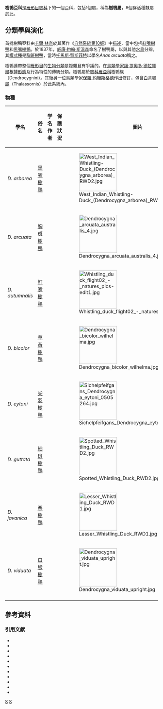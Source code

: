 {{Automatic taxobox
| taxon = Dendrocygna
| authority = [[威廉·約翰·斯溫森|斯溫森]]，1837
| name = 樹鴨屬
| image = Whistling duck flight02 - natures pics-edit1.jpg
| image_caption = [[紅嘴樹鴨|紅嘴樹鴨]]
| grandparent_authority = [[路德維希·賴興巴赫|賴興巴赫]]，1853
| subdivision_ranks = [[種|種]]
| subdivision = 
* [[黑嘴樹鴨|黑嘴樹鴨]] ''Dendrocygna arborea''
* [[胸斑樹鴨|胸斑樹鴨]] ''Dendrocygna arcuata''
* [[紅嘴樹鴨|紅嘴樹鴨]] ''Dendrocygna autumnalis''
* [[草黃樹鴨|草黃樹鴨]] ''Dendrocygna bicolor''
* [[尖羽樹鴨|尖羽樹鴨]] ''Dendrocygna eytoni''
* [[細斑樹鴨|細斑樹鴨]] ''Dendrocygna guttata''
* [[栗樹鴨|栗樹鴨]] ''Dendrocygna javanica''
* [[白臉樹鴨|白臉樹鴨]] ''Dendrocygna viduata''
| type_species = 胸斑樹鴨 ''Anas arcuata''
| type_species_authority = [[托馬斯·賀斯菲特|賀斯菲特]]，1824
}}

'''樹鴨亞科'''是[[雁形目|雁形目]][[鴨科|鴨科]]下的一個亞科，包括1個屬，稱為'''樹鴨屬'''，8個存活種隸屬於此。

==分類學與演化==
首批樹鴨亞科由[[卡爾·林奈|卡爾·林奈]]於其著作《[[自然系統第10版|自然系統第10版]]》中[[品種描述|描述]]，當中包括[[紅嘴樹鴨|紅嘴樹鴨]]和[[黑嘴樹鴨|黑嘴樹鴨]]{{Sfn|Linnaeus|1758|p=127–128}}。於1837年，[[威廉·約翰·斯溫森|威廉·約翰·斯溫森]]命名了樹鴨屬，以與其他[[水鳥|水鳥]]分辨{{Sfn|Swainson|1837|p=365}}，其[[模式種|模式種]]是[[胸斑樹鴨|胸斑樹鴨]]，當時[[托馬斯·賀斯菲特|托馬斯·賀斯菲特]]以學名''Anas arcuata''稱之{{Sfn|Eyton|1838|p=28}}。

樹鴨連帶整個[[雁形目|雁形目]]的[[生物分類學|生物分類]]是複雜且有爭議的{{Sfn|Donne-Goussé|Laudet|Hänni|2002|p=339}}。在[[鳥類學家|鳥類學家]][[讓·提奧多·德拉庫爾|讓·提奧多·德拉庫爾]]根據[[形態學_(生物學)|形態]]及行為特性的傳統分類{{Sfn|Johnsgard|1965|p=14}}{{Sfn|Donne-Goussé|Laudet|Hänni|2002|pp=340}}，樹鴨屬於[[鴨科|鴨科]][[雁亞科|雁亞科]]樹鴨族（Dendrocygnini）{{Sfn|Donne-Goussé|Laudet|Hänni|2002|pp=340}}{{Sfn|Donne-Goussé|Laudet|Hänni|2002|pp=353–354}}。其後另一位鳥類學家[[保羅·約翰斯格德|保羅·約翰斯格德]]作出修訂，包含[[白背鴨屬|白背鴨屬]]（Thalassornis）於此系統內{{Sfn|Donne-Goussé|Laudet|Hänni|2002|pp=353–354}}{{Sfn|Johnsgard|2010b|p=26}}。

{{cladogram|title=簡化雁形目[[親緣關係學|親緣關係]]{{Sfn|Donne-Goussé|Laudet|Hänni|2002|p=348}}{{Sfn|Gonzalez|Düttmann|Wink|2009|p=313}}{{Sfn|Pereira|Baker|2009|p=416}}
|clades={{Clade|style=font-size:85%;width:425px;
|label1= [[雁形目|雁形目]] 
|1={{Clade
   |1={{Clade
      |label1= [[鴨科|鴨科]] 
      |1={{Clade
         |1={{Clade
            |2=[[鴨亞科|鴨亞科]]
            |1={{Clade
               |1=[[雁亞科|雁亞科]]
               |2=[[硬尾鴨亞科|硬尾鴨亞科]]
               }}
            }}
         |2='''樹鴨亞科'''
         }}
      |2=[[鵲雁科|鵲雁科]]
      }}
   |2=[[叫鴨科|叫鴨科]]
   }}
}}
}}

=== 物種 ===

{| class="wikitable sortable"
|-
! 學名 !! 俗名 !! 学名作者 !! 保護狀況 !! class="unsortable" | 圖片
|-
| ''D. arborea'' 
| [[黑嘴樹鴨|黑嘴樹鴨]] 
| {{sort|1758|<small>[[卡爾·林奈|林奈]]，1758</small>}} 
| align="center" | {{sort|3|[[File:Status_iucn3.1_VU.svg|150px]]
[[易危物種|易危]]}} 
| [[File:West_Indian_Whistling-Duck_(Dendrocygna_arborea)_RWD2.jpg|125px]]
|-
| ''D. arcuata''
| [[胸斑樹鴨|胸斑樹鴨]]
| {{sort|1824|<small>[[托馬斯·賀斯菲特|賀斯菲特]]，1824</small>}} 
| align="center" | {{sort|1|[[File:Status_iucn3.1_LC.svg|150px]]
[[無危物種|無危]]}}
| [[File:Dendrocygna_arcuata_australis_4.jpg|125px]]
|-
| ''D. autumnalis''
| [[紅嘴樹鴨|紅嘴樹鴨]]
| {{sort|1758|<small>[[卡爾·林奈|林奈]]，1758</small>}} 
| align="center" | {{sort|1|[[File:Status_iucn3.1_LC.svg|150px]]
[[無危物種|無危]]}}
| [[File:Whistling_duck_flight02_-_natures_pics-edit1.jpg|125px]]
|-
| ''D. bicolor''
| [[草黃樹鴨|草黃樹鴨]]
| {{sort|1816|<small>[[路易斯·讓·皮埃爾·維耶洛特|維耶洛特]]，1816</small>}} 
| align="center" | {{sort|1|[[File:Status_iucn3.1_LC.svg|150px]]
[[無危物種|無危]]}}
| [[File:Dendrocygna_bicolor_wilhelma.jpg|125px]]
|-
| ''D. eytoni''
| [[尖羽樹鴨|尖羽樹鴨]]
| {{sort|1838|<small>[[托馬斯·坎貝爾·艾頓|艾頓]]，1838</small>}} 
| align="center" | {{sort|1|[[File:Status_iucn3.1_LC.svg|150px]]
[[無危物種|無危]]}}
| [[File:Sichelpfeifgans_Dendrocygna_eytoni_0505264.jpg|125px]]
|-
| ''D. guttata''
| [[細斑樹鴨|細斑樹鴨]]
| {{sort|1866|<small>[[赫爾曼·施萊格爾|施萊格爾]]，1866</small>}} 
| align="center" | {{sort|1|[[File:Status_iucn3.1_LC.svg|150px]]
[[無危物種|無危]]}}
| [[File:Spotted_Whistling_Duck_RWD2.jpg|125px]]
|-
| ''D. javanica''
| [[栗樹鴨|栗樹鴨]]
| {{sort|1821|<small>[[托馬斯·賀斯菲特|賀斯菲特]]，1821</small>}} 
| align="center" | {{sort|1|[[File:Status_iucn3.1_LC.svg|150px]]
[[無危物種|無危]]}}
| [[File:Lesser_Whistling_Duck_RWD1.jpg|125px]]
|-
| ''D. viduata''
| [[白臉樹鴨|白臉樹鴨]]
| {{sort|1766|<small>[[卡爾·林奈|林奈]], 1766</small>}} 
| align="center" | {{sort|1|[[File:Status_iucn3.1_LC.svg|150px]]
[[無危物種|無危]]}}
| [[File:Dendrocygna_viduata_upright.jpg|125px]]
|-
|}

==參考資料==
{{reflist|2}}
===引用文獻===
{{refbegin}}
* <!-- {{Sfn|Donne-Goussé|Laudet|Hänni|2002}} -->{{cite journal|url=http://linkinghub.elsevier.com/retrieve/pii/S1055790302000192|pages=339–356|title=A molecular phylogeny of anseriformes based on mitochondrial DNA analysis|journal=Molecular Phylogenetics and Evolution|volume=23|issue=3|accessdate=2018-04-02|doi=10.1016/s1055-7903(02)00019-2|author=Carole Donne-Goussé, Vincent Laudet, Catherine Hänni|archive-date=2019-12-06|archive-url=https://web.archive.org/web/20191206162650/https://linkinghub.elsevier.com/retrieve/pii/S1055790302000192|dead-url=no}}
* <!-- {{Sfn|Eo|Bininda-Emonds|Carroll|2009}} -->{{cite journal|url=http://doi.wiley.com/10.1111/j.1463-6409.2008.00382.x|pages=465–481|title=A phylogenetic supertree of the fowls (Galloanserae, Aves)|journal=Zoologica Scripta|volume=38|issue=5|date=2009-09-01|issn=1463-6409|language=en|accessdate=2018-04-02|doi=10.1111/j.1463-6409.2008.00382.x|author=Soo Hyung Eo, Olaf R. P Bininda-Emonds, John P Carroll}}
* <!-- {{Sfn|Eyton|1838}} -->{{cite book | last1 = Eyton | first1 = T.C. | year = 1838 | title = A Monograph on the Anatidae Or Duck Tribe | url = http://www.biodiversitylibrary.org/item/111070#page/11/mode/1up | publisher = Longman, Orme, Brown, Green, & Longman | location = London | pages = 183 | doi = 10.5962/bhl.title.51971 | ref = harv | access-date = 2013-07-18 | archive-date = 2020-01-30 | archive-url = https://web.archive.org/web/20200130023343/https://www.biodiversitylibrary.org/item/111070#page/11/mode/1up | dead-url = no }}
* <!-- {{Sfn|Gonzalez|Düttmann|Wink|2009}} -->{{cite journal|url=http://doi.wiley.com/10.1111/j.1469-7998.2009.00622.x|pages=310–318|title=Phylogenetic relationships based on two mitochondrial genes and hybridization patterns in Anatidae|journal=Journal of Zoology|volume=279|issue=3|date=2009-11-01|issn=1469-7998|language=en|accessdate=2018-04-02|doi=10.1111/j.1469-7998.2009.00622.x|author=J. Gonzalez, H. Düttmann, M. Wink}}
* <!-- {{Sfn|Johnsgard|1965}} -->{{cite book | last1 = Johnsgard | first1 = P.A. | year = 1965 | title = Handbook of Waterfowl Behavior | chapter = Tribe Dendrocygnini (Whistling Ducks) | publisher = Cornell University Press | location = Ithaca | pages = 378 | url = http://digitalcommons.unl.edu/bioscihandwaterfowl/10 | ref = harv | access-date = 2013-07-18 | archive-date = 2019-12-16 | archive-url = https://web.archive.org/web/20191216061812/https://digitalcommons.unl.edu/bioscihandwaterfowl/10/ | dead-url = no }}
* <!-- {{Sfn|Johnsgard|2010a}} -->{{cite book | last1 = Johnsgard | first1 = P.A. | year = 2010a | title = Waterfowl of North America, Revised Edition | chapter = Whistling Ducks: Tribe Dendrocygnini | publisher = University of Nebraska–Lincoln Libraries | location = Lincoln | pages = 575 | url = http://digitalcommons.unl.edu/biosciwaterfowlna/17/ | ref = harv | access-date = 2013-07-18 | archive-date = 2019-11-11 | archive-url = https://web.archive.org/web/20191111221702/https://digitalcommons.unl.edu/biosciwaterfowlna/17/ | dead-url = no }}
* <!-- {{Sfn|Johnsgard|2010b}} -->{{cite book | last1 = Johnsgard | first1 = P.A. | year = 2010b | title = Ducks, Geese, and Swans of the World | chapter = Tribe Dendrocygnini (Whistling or Tree Ducks) | publisher = University of Nebraska–Lincoln Libraries | location = Lincoln | pages = 404 | url = http://digitalcommons.unl.edu/biosciducksgeeseswans/4/ | ref = harv | access-date = 2013-07-18 | archive-date = 2019-11-08 | archive-url = https://web.archive.org/web/20191108101620/https://digitalcommons.unl.edu/biosciducksgeeseswans/4/ | dead-url = no }}
* <!-- {{Sfn|Linnaeus|1758}} -->{{cite book | last1 = Linnaeus | first1 = C. | year = 1758 | title = Systema Naturæ | edition = Tenth edition | publisher = Laurentius Salvius | location = Stockholm, Sweden | pages = 825 | url = http://biodiversitylibrary.org/page/726922#page/146 | ref = harv | access-date = 2013-07-18 | archive-date = 2019-11-16 | archive-url = https://web.archive.org/web/20191116110203/https://www.biodiversitylibrary.org/page/726922#page/146 | dead-url = no }} 
* <!-- {{Sfn|Pereira|Baker|2009}} -->{{cite book | last1 = Pereira | first1 = S.L. | last2 = Baker | first2 = A.J. | year = 2009 | title = The Timetree of Life | editor1-last = Hedges | editor1-first = S.B. | editor2-last = Kumar | editor2-first = S. | chapter = Waterfowl and gamefowl (Galloanserae) | publisher = Oxford University Press | location = Oxford | pages = 576 | url = http://www.timetree.org/pdf/Pereira2009Chap59.pdf | format = PDF | isbn = 978-0-19-160898-8 | ref = harv | access-date = 2013-07-18 | archive-date = 2019-09-13 | archive-url = https://web.archive.org/web/20190913163723/http://www.timetree.org/pdf/Pereira2009Chap59.pdf | dead-url = no }}
* <!-- {{Sfn|Steadman|2006}} -->{{cite book | last1 = Steadman | first1 = D.W. | year = 2006 | title = Extinction and Biogeography of Tropical Pacific Islands Birds | publisher = University of Chicago Press | location = Chicago | pages = 594 | isbn = 0-226-77142-3 | url = http://books.google.com/books?id=vBZXJQ3HDg0C&pg=PA213 | ref = harv | access-date = 2013-07-18 | archive-date = 2014-07-07 | archive-url = https://web.archive.org/web/20140707151552/http://books.google.com/books?id=vBZXJQ3HDg0C&pg=PA213 | dead-url = no }}
* <!-- {{Sfn|Swainson|1837}} -->{{cite book | last1 = Swainson | first1 = W. | year = 1837 | title = On the Natural History and Classification of Birds | volume = 2 | publisher = Longman, Rees, Orme, Brown, Green & Longman | location = London | pages = 398 | url = http://books.google.com/books?id=goJIAAAAYAAJ&pg=PA365 | ref = harv | access-date = 2013-07-18 | archive-date = 2014-07-07 | archive-url = https://web.archive.org/web/20140707151636/http://books.google.com/books?id=goJIAAAAYAAJ&pg=PA365 | dead-url = no }}
{{refend}}

{{commons-inline|Dendrocygna}}
{{雁形目|A.}}
{{Taxonbar}}
[[Category:鸭科|S]]
[[Category:1837年描述的分类群|S]]